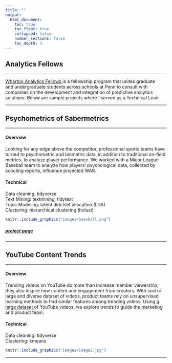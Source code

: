 ```yaml
---
title: ""
output: 
  html_document:
    toc: true
    toc_float: true
    collapsed: false
    number_sections: false
    toc_depth: 4
---
```


## Analytics Fellows

---


<p><a href = "https://wca.wharton.upenn.edu/students/analytics-fellows/" target = "_blank"> Wharton Analytics Fellows </a>is a fellowship program that unites graduate </br> and undergraduate students across schools at Penn to consult with </br>companies on the development and integration  of predictive analytics</br> solutions. Below are sample projects where I served as a Technical Lead. </p>
---

## Psychometrics of Sabermetrics

----

<div class="row">
<div class="col-sm-6">

#### Overview

Looking for any edge above the competitor, professional sports teams have turned to psychometric and biometric data, in addition to traditional on-field metrics, to analyze player performance. We worked with a Major League Baseball team to analyze how players' psychological data, collected by scouting reports, influence projected WAR.

#### Technical
Data cleaning: tidyverse </br>
Text Mining: textmining, tidytext </br>
Topic Modeling: latent dirichlet allocation (LDA) </br>
Clustering: hierarchical clustering (hclust)

</div>
<div class="col-sm-6">
```r
knitr::include_graphics("images/baseball.png")
```
</div>
</div>

<div class="row">
<div class="col-sm-6">

##### [project page](https://katjanewilson.github.io/WhartonAnalytics-MLB/)

  <a href="https://github.com/katjanewilson/WhartonAnalytics-MLB" target = "_blank"><i class="fa fa-github" aria-hidden="true"></i></a>
</div>
<div class="col-sm-6">
</div>
</div>

---

## YouTube Content Trends

----

<div class="row">
<div class="col-sm-6">

#### Overview

Trending videos on YouTube do more than increase member viewership; they also inspire new content and engagement from creators. With such a large and diverse dataset of videos, product teams rely on unsupervised learning methods to find similar features among trending videos. Using <a href = "https://www.kaggle.com/datasnaek/youtube-new/" target = "_blank"> a large dataset </a> of YouTube videos, we explore trends to guide the marketing and product team.

#### Technical
Data cleaning: tidyverse </br>
Clustering: kmeans

</div>
<div class="col-sm-6">
```r
knitr::include_graphics("images/image2.jpg")
```
</div>
</div>

<div class="row">
<div class="col-sm-6">

  <a href="https://github.com/katjanewilson/WhartonAnalytics-YouTube" target = "_blank"><i class="fa fa-github" aria-hidden="true"></i></a>
</div>
<div class="col-sm-6">
</div>
</div>

---